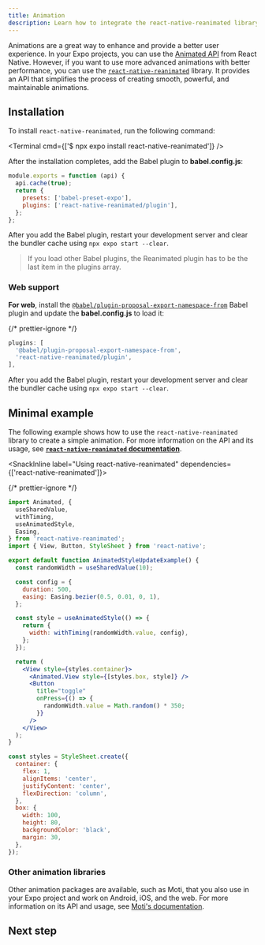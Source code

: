```yaml
---
title: Animation
description: Learn how to integrate the react-native-reanimated library and use it in your Expo project.
---
```



Animations are a great way to enhance and provide a better user experience. In your Expo projects, you can use the [Animated API](https://reactnative.dev/docs/next/animations) from React Native. However, if you want to use more advanced animations with better performance, you can use the [`react-native-reanimated`](https://docs.swmansion.com/react-native-reanimated/) library. It provides an API that simplifies the process of creating smooth, powerful, and maintainable animations.

## Installation

To install `react-native-reanimated`, run the following command:

<Terminal cmd={['$ npx expo install react-native-reanimated']} />

After the installation completes, add the Babel plugin to **babel.config.js**:

```js babel.config.js
module.exports = function (api) {
  api.cache(true);
  return {
    presets: ['babel-preset-expo'],
    plugins: ['react-native-reanimated/plugin'],
  };
};
```

After you add the Babel plugin, restart your development server and clear the bundler cache using `npx expo start --clear`.

> If you load other Babel plugins, the Reanimated plugin has to be the last item in the plugins array.

### Web support

**For web**, install the [`@babel/plugin-proposal-export-namespace-from`](https://babeljs.io/docs/en/babel-plugin-proposal-export-namespace-from#installation) Babel plugin and update the **babel.config.js** to load it:

{/* prettier-ignore */}
```js babel.config.js
plugins: [
  '@babel/plugin-proposal-export-namespace-from',
  'react-native-reanimated/plugin',
],
```

After you add the Babel plugin, restart your development server and clear the bundler cache using `npx expo start --clear`.

## Minimal example

The following example shows how to use the `react-native-reanimated` library to create a simple animation. For more information on the API and its usage, see [**`react-native-reanimated` documentation**](https://docs.swmansion.com/react-native-reanimated/docs/).

<SnackInline label="Using react-native-reanimated" dependencies={['react-native-reanimated']}>

{/* prettier-ignore */}
```jsx
import Animated, {
  useSharedValue,
  withTiming,
  useAnimatedStyle,
  Easing,
} from 'react-native-reanimated';
import { View, Button, StyleSheet } from 'react-native';

export default function AnimatedStyleUpdateExample() {
  const randomWidth = useSharedValue(10);

  const config = {
    duration: 500,
    easing: Easing.bezier(0.5, 0.01, 0, 1),
  };

  const style = useAnimatedStyle(() => {
    return {
      width: withTiming(randomWidth.value, config),
    };
  });

  return (
    <View style={styles.container}>
      <Animated.View style={[styles.box, style]} />
      <Button
        title="toggle"
        onPress={() => {
          randomWidth.value = Math.random() * 350;
        }}
      />
    </View>
  );
}

const styles = StyleSheet.create({
  container: {
    flex: 1,
    alignItems: 'center',
    justifyContent: 'center',
    flexDirection: 'column',
  },
  box: {
    width: 100,
    height: 80,
    backgroundColor: 'black',
    margin: 30,
  },
});
```

</SnackInline>

### Other animation libraries

Other animation packages are available, such as Moti, that you also use in your Expo project and work on Android, iOS, and the web. For more information on its API and usage, see [Moti's documentation](https://moti.fyi/).

## Next step

<BoxLink
  title="Store data"
  description="Learn about different libraries available to store data in your app."
  href="/home/develop/user-interface/store-data"
/>
